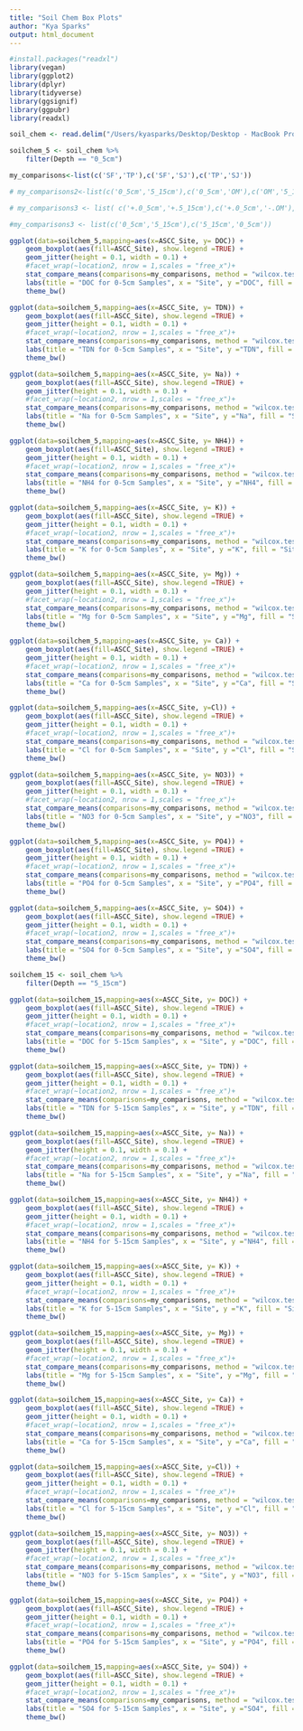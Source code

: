 ```yaml
---
title: "Soil Chem Box Plots"
author: "Kya Sparks"
output: html_document
---
```


```r
#install.packages("readxl")
library(vegan)
library(ggplot2)
library(dplyr)
library(tidyverse)
library(ggsignif)
library(ggpubr)
library(readxl)
```


```r
soil_chem <- read.delim("/Users/kyasparks/Desktop/Desktop - MacBook Pro (2)/Kyas_PhD/CSU_2023_2024/Projects/ASCC/ASCC_July2024_USETHIS_ks/Soil_Chemistry_TimFegelRMRS/SoilChemAnalysis_16S_ASCC/ASCC_2023_WaterExtractable_Chemistry_EDITED_ITS_KMS2.txt", row.names =1)
```

```r
soilchem_5 <- soil_chem %>% 
    filter(Depth == "0_5cm")
```

```r
my_comparisons<-list(c('SF','TP'),c('SF','SJ'),c('TP','SJ'))

# my_comparisons2<-list(c('0_5cm','5_15cm'),c('0_5cm','OM'),c('OM','5_15cm'))

# my_comparisons3 <- list( c('+.0_5cm','+.5_15cm'),c('+.0_5cm','-.OM'),c('+.5_15cm','-.OM'))

#my_comparisons3 <- list(c('0_5cm','5_15cm'),c('5_15cm','0_5cm'))
```


```r
ggplot(data=soilchem_5,mapping=aes(x=ASCC_Site, y= DOC)) + 
    geom_boxplot(aes(fill=ASCC_Site), show.legend =TRUE) + 
    geom_jitter(height = 0.1, width = 0.1) +
    #facet_wrap(~location2, nrow = 1,scales = "free_x")+
    stat_compare_means(comparisons=my_comparisons, method = "wilcox.test", label="p.signif", show.legend = FALSE, size = 6, hide.ns = FALSE, tip.length = 0.035, bracket.size = 0.5) +
    labs(title = "DOC for 0-5cm Samples", x = "Site", y ="DOC", fill = "Site" )+
    theme_bw()
```


```r
ggplot(data=soilchem_5,mapping=aes(x=ASCC_Site, y= TDN)) + 
    geom_boxplot(aes(fill=ASCC_Site), show.legend =TRUE) + 
    geom_jitter(height = 0.1, width = 0.1) +
    #facet_wrap(~location2, nrow = 1,scales = "free_x")+
    stat_compare_means(comparisons=my_comparisons, method = "wilcox.test", label="p.signif", show.legend = FALSE, size = 6, hide.ns = FALSE, tip.length = 0.035, bracket.size = 0.5) +
    labs(title = "TDN for 0-5cm Samples", x = "Site", y ="TDN", fill = "Site" )+
    theme_bw()
```

```r
ggplot(data=soilchem_5,mapping=aes(x=ASCC_Site, y= Na)) + 
    geom_boxplot(aes(fill=ASCC_Site), show.legend =TRUE) + 
    geom_jitter(height = 0.1, width = 0.1) +
    #facet_wrap(~location2, nrow = 1,scales = "free_x")+
    stat_compare_means(comparisons=my_comparisons, method = "wilcox.test", label="p.signif", show.legend = FALSE, size = 6, hide.ns = FALSE, tip.length = 0.035, bracket.size = 0.5) +
    labs(title = "Na for 0-5cm Samples", x = "Site", y ="Na", fill = "Site" )+
    theme_bw()
```


```r
ggplot(data=soilchem_5,mapping=aes(x=ASCC_Site, y= NH4)) + 
    geom_boxplot(aes(fill=ASCC_Site), show.legend =TRUE) + 
    geom_jitter(height = 0.1, width = 0.1) +
    #facet_wrap(~location2, nrow = 1,scales = "free_x")+
    stat_compare_means(comparisons=my_comparisons, method = "wilcox.test", label="p.signif", show.legend = FALSE, size = 6, hide.ns = FALSE, tip.length = 0.035, bracket.size = 0.5) +
    labs(title = "NH4 for 0-5cm Samples", x = "Site", y ="NH4", fill = "Site" )+
    theme_bw()
```

```r
ggplot(data=soilchem_5,mapping=aes(x=ASCC_Site, y= K)) + 
    geom_boxplot(aes(fill=ASCC_Site), show.legend =TRUE) + 
    geom_jitter(height = 0.1, width = 0.1) +
    #facet_wrap(~location2, nrow = 1,scales = "free_x")+
    stat_compare_means(comparisons=my_comparisons, method = "wilcox.test", label="p.signif", show.legend = FALSE, size = 6, hide.ns = FALSE, tip.length = 0.035, bracket.size = 0.5) +
    labs(title = "K for 0-5cm Samples", x = "Site", y ="K", fill = "Site")+
    theme_bw()
```

```r
ggplot(data=soilchem_5,mapping=aes(x=ASCC_Site, y= Mg)) + 
    geom_boxplot(aes(fill=ASCC_Site), show.legend =TRUE) + 
    geom_jitter(height = 0.1, width = 0.1) +
    #facet_wrap(~location2, nrow = 1,scales = "free_x")+
    stat_compare_means(comparisons=my_comparisons, method = "wilcox.test", label="p.signif", show.legend = FALSE, size = 6, hide.ns = FALSE, tip.length = 0.035, bracket.size = 0.5) +
    labs(title = "Mg for 0-5cm Samples", x = "Site", y ="Mg", fill = "Site" )+
    theme_bw()
```

```r
ggplot(data=soilchem_5,mapping=aes(x=ASCC_Site, y= Ca)) + 
    geom_boxplot(aes(fill=ASCC_Site), show.legend =TRUE) + 
    geom_jitter(height = 0.1, width = 0.1) +
    #facet_wrap(~location2, nrow = 1,scales = "free_x")+
    stat_compare_means(comparisons=my_comparisons, method = "wilcox.test", label="p.signif", show.legend = FALSE, size = 6, hide.ns = FALSE, tip.length = 0.035, bracket.size = 0.5) +
    labs(title = "Ca for 0-5cm Samples", x = "Site", y ="Ca", fill = "Site" )+
    theme_bw()
```

```r
ggplot(data=soilchem_5,mapping=aes(x=ASCC_Site, y=Cl)) + 
    geom_boxplot(aes(fill=ASCC_Site), show.legend =TRUE) + 
    geom_jitter(height = 0.1, width = 0.1) +
    #facet_wrap(~location2, nrow = 1,scales = "free_x")+
    stat_compare_means(comparisons=my_comparisons, method = "wilcox.test", label="p.signif", show.legend = FALSE, size = 6, hide.ns = FALSE, tip.length = 0.035, bracket.size = 0.5) +
    labs(title = "Cl for 0-5cm Samples", x = "Site", y ="Cl", fill = "Site" )+
    theme_bw()
```

```r
ggplot(data=soilchem_5,mapping=aes(x=ASCC_Site, y= NO3)) + 
    geom_boxplot(aes(fill=ASCC_Site), show.legend =TRUE) + 
    geom_jitter(height = 0.1, width = 0.1) +
    #facet_wrap(~location2, nrow = 1,scales = "free_x")+
    stat_compare_means(comparisons=my_comparisons, method = "wilcox.test", label="p.signif", show.legend = FALSE, size = 6, hide.ns = FALSE, tip.length = 0.035, bracket.size = 0.5) +
    labs(title = "NO3 for 0-5cm Samples", x = "Site", y ="NO3", fill = "Site" )+
    theme_bw()
```

```r
ggplot(data=soilchem_5,mapping=aes(x=ASCC_Site, y= PO4)) + 
    geom_boxplot(aes(fill=ASCC_Site), show.legend =TRUE) + 
    geom_jitter(height = 0.1, width = 0.1) +
    #facet_wrap(~location2, nrow = 1,scales = "free_x")+
    stat_compare_means(comparisons=my_comparisons, method = "wilcox.test", label="p.signif", show.legend = FALSE, size = 6, hide.ns = FALSE, tip.length = 0.035, bracket.size = 0.5) +
    labs(title = "PO4 for 0-5cm Samples", x = "Site", y ="PO4", fill = "Site" )+
    theme_bw()
```

```r
ggplot(data=soilchem_5,mapping=aes(x=ASCC_Site, y= SO4)) + 
    geom_boxplot(aes(fill=ASCC_Site), show.legend =TRUE) + 
    geom_jitter(height = 0.1, width = 0.1) +
    #facet_wrap(~location2, nrow = 1,scales = "free_x")+
    stat_compare_means(comparisons=my_comparisons, method = "wilcox.test", label="p.signif", show.legend = FALSE, size = 6, hide.ns = FALSE, tip.length = 0.035, bracket.size = 0.5) +
    labs(title = "SO4 for 0-5cm Samples", x = "Site", y ="SO4", fill = "Site" )+
    theme_bw()
```

```r
soilchem_15 <- soil_chem %>% 
    filter(Depth == "5_15cm")
```



```r
ggplot(data=soilchem_15,mapping=aes(x=ASCC_Site, y= DOC)) + 
    geom_boxplot(aes(fill=ASCC_Site), show.legend =TRUE) + 
    geom_jitter(height = 0.1, width = 0.1) +
    #facet_wrap(~location2, nrow = 1,scales = "free_x")+
    stat_compare_means(comparisons=my_comparisons, method = "wilcox.test", label="p.signif", show.legend = FALSE, size = 6, hide.ns = FALSE, tip.length = 0.035, bracket.size = 0.5) +
    labs(title = "DOC for 5-15cm Samples", x = "Site", y ="DOC", fill = "Site" )+
    theme_bw()
```


```r
ggplot(data=soilchem_15,mapping=aes(x=ASCC_Site, y= TDN)) + 
    geom_boxplot(aes(fill=ASCC_Site), show.legend =TRUE) + 
    geom_jitter(height = 0.1, width = 0.1) +
    #facet_wrap(~location2, nrow = 1,scales = "free_x")+
    stat_compare_means(comparisons=my_comparisons, method = "wilcox.test", label="p.signif", show.legend = FALSE, size = 6, hide.ns = FALSE, tip.length = 0.035, bracket.size = 0.5) +
    labs(title = "TDN for 5-15cm Samples", x = "Site", y ="TDN", fill = "Site" )+
    theme_bw()
```

```r
ggplot(data=soilchem_15,mapping=aes(x=ASCC_Site, y= Na)) + 
    geom_boxplot(aes(fill=ASCC_Site), show.legend =TRUE) + 
    geom_jitter(height = 0.1, width = 0.1) +
    #facet_wrap(~location2, nrow = 1,scales = "free_x")+
    stat_compare_means(comparisons=my_comparisons, method = "wilcox.test", label="p.signif", show.legend = FALSE, size = 6, hide.ns = FALSE, tip.length = 0.035, bracket.size = 0.5) +
    labs(title = "Na for 5-15cm Samples", x = "Site", y ="Na", fill = "Site" )+
    theme_bw()
```


```r
ggplot(data=soilchem_15,mapping=aes(x=ASCC_Site, y= NH4)) + 
    geom_boxplot(aes(fill=ASCC_Site), show.legend =TRUE) + 
    geom_jitter(height = 0.1, width = 0.1) +
    #facet_wrap(~location2, nrow = 1,scales = "free_x")+
    stat_compare_means(comparisons=my_comparisons, method = "wilcox.test", label="p.signif", show.legend = FALSE, size = 6, hide.ns = FALSE, tip.length = 0.035, bracket.size = 0.5) +
    labs(title = "NH4 for 5-15cm Samples", x = "Site", y ="NH4", fill = "Site" )+
    theme_bw()
```

```r
ggplot(data=soilchem_15,mapping=aes(x=ASCC_Site, y= K)) + 
    geom_boxplot(aes(fill=ASCC_Site), show.legend =TRUE) + 
    geom_jitter(height = 0.1, width = 0.1) +
    #facet_wrap(~location2, nrow = 1,scales = "free_x")+
    stat_compare_means(comparisons=my_comparisons, method = "wilcox.test", label="p.signif", show.legend = FALSE, size = 6, hide.ns = FALSE, tip.length = 0.035, bracket.size = 0.5) +
    labs(title = "K for 5-15cm Samples", x = "Site", y ="K", fill = "Site")+
    theme_bw()
```

```r
ggplot(data=soilchem_15,mapping=aes(x=ASCC_Site, y= Mg)) + 
    geom_boxplot(aes(fill=ASCC_Site), show.legend =TRUE) + 
    geom_jitter(height = 0.1, width = 0.1) +
    #facet_wrap(~location2, nrow = 1,scales = "free_x")+
    stat_compare_means(comparisons=my_comparisons, method = "wilcox.test", label="p.signif", show.legend = FALSE, size = 6, hide.ns = FALSE, tip.length = 0.035, bracket.size = 0.5) +
    labs(title = "Mg for 5-15cm Samples", x = "Site", y ="Mg", fill = "Site" )+
    theme_bw()
```

```r
ggplot(data=soilchem_15,mapping=aes(x=ASCC_Site, y= Ca)) + 
    geom_boxplot(aes(fill=ASCC_Site), show.legend =TRUE) + 
    geom_jitter(height = 0.1, width = 0.1) +
    #facet_wrap(~location2, nrow = 1,scales = "free_x")+
    stat_compare_means(comparisons=my_comparisons, method = "wilcox.test", label="p.signif", show.legend = FALSE, size = 6, hide.ns = FALSE, tip.length = 0.035, bracket.size = 0.5) +
    labs(title = "Ca for 5-15cm Samples", x = "Site", y ="Ca", fill = "Site" )+
    theme_bw()
```

```r
ggplot(data=soilchem_15,mapping=aes(x=ASCC_Site, y=Cl)) + 
    geom_boxplot(aes(fill=ASCC_Site), show.legend =TRUE) + 
    geom_jitter(height = 0.1, width = 0.1) +
    #facet_wrap(~location2, nrow = 1,scales = "free_x")+
    stat_compare_means(comparisons=my_comparisons, method = "wilcox.test", label="p.signif", show.legend = FALSE, size = 6, hide.ns = FALSE, tip.length = 0.035, bracket.size = 0.5) +
    labs(title = "Cl for 5-15cm Samples", x = "Site", y ="Cl", fill = "Site" )+
    theme_bw()
```

```r
ggplot(data=soilchem_15,mapping=aes(x=ASCC_Site, y= NO3)) + 
    geom_boxplot(aes(fill=ASCC_Site), show.legend =TRUE) + 
    geom_jitter(height = 0.1, width = 0.1) +
    #facet_wrap(~location2, nrow = 1,scales = "free_x")+
    stat_compare_means(comparisons=my_comparisons, method = "wilcox.test", label="p.signif", show.legend = FALSE, size = 6, hide.ns = FALSE, tip.length = 0.035, bracket.size = 0.5) +
    labs(title = "NO3 for 5-15cm Samples", x = "Site", y ="NO3", fill = "Site" )+
    theme_bw()
```

```r
ggplot(data=soilchem_15,mapping=aes(x=ASCC_Site, y= PO4)) + 
    geom_boxplot(aes(fill=ASCC_Site), show.legend =TRUE) + 
    geom_jitter(height = 0.1, width = 0.1) +
    #facet_wrap(~location2, nrow = 1,scales = "free_x")+
    stat_compare_means(comparisons=my_comparisons, method = "wilcox.test", label="p.signif", show.legend = FALSE, size = 6, hide.ns = FALSE, tip.length = 0.035, bracket.size = 0.5) +
    labs(title = "PO4 for 5-15cm Samples", x = "Site", y ="PO4", fill = "Site" )+
    theme_bw()
```

```r
ggplot(data=soilchem_15,mapping=aes(x=ASCC_Site, y= SO4)) + 
    geom_boxplot(aes(fill=ASCC_Site), show.legend =TRUE) + 
    geom_jitter(height = 0.1, width = 0.1) +
    #facet_wrap(~location2, nrow = 1,scales = "free_x")+
    stat_compare_means(comparisons=my_comparisons, method = "wilcox.test", label="p.signif", show.legend = FALSE, size = 6, hide.ns = FALSE, tip.length = 0.035, bracket.size = 0.5) +
    labs(title = "SO4 for 5-15cm Samples", x = "Site", y ="SO4", fill = "Site" )+
    theme_bw()
```


